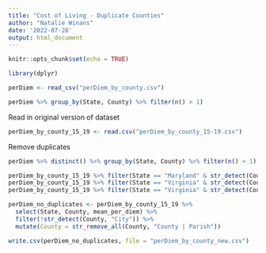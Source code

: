 ```yaml
---
title: "Cost of Living - Duplicate Counties"
author: "Natalie Winans"
date: '2022-07-28'
output: html_document
---
```


```r
knitr::opts_chunk$set(echo = TRUE)

library(dplyr)
```

```r
perDiem <- read_csv("perDiem_by_county.csv")
```


```r
perDiem %>% group_by(State, County) %>% filter(n() > 1) 
```
Read in original version of dataset
```r
perDiem_by_county_15_19 <- read.csv("perDiem_by_county_15-19.csv")
```

Remove duplicates
```r
perDiem %>% distinct() %>% group_by(State, County) %>% filter(n() > 1) 
```
```r
perDiem_by_county_15_19 %>% filter(State == "Maryland" & str_detect(County, "Baltimore"))
perDiem_by_county_15_19 %>% filter(State == "Virginia" & str_detect(County, "Roanoke"))
perDiem_by_county_15_19 %>% filter(State == "Virginia" & str_detect(County, "Richmond"))
```

```r
perDiem_no_duplicates <- perDiem_by_county_15_19 %>% 
  select(State, County, mean_per_diem) %>% 
  filter(!str_detect(County, "City")) %>% 
  mutate(County = str_remove_all(County, "County | Parish")) 

write.csv(perDiem_no_duplicates, file = "perDiem_by_county_new.csv")
```

